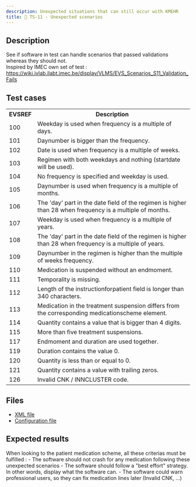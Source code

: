 ```yaml
---
description: Unexpected situations that can still occur with KMEHR
title: 🚨 TS-11 - Unexpected scenarios
---
```


## Description

See if software in test can handle scenarios that passed validations whereas they should not.  
Inspired by IMEC own set of test : https://wiki.ivlab.ilabt.imec.be/display/VLMS/EVS_Scenarios_S11_Validation_Fails

## Test cases

<table>
  <tr>
    <th>EVSREF</th>
    <th>Description</th>
  </tr>
  <tr>
    <td>100</td>
    <td>Weekday is used when frequency is a multiple of days.</td>
  </tr>
  <tr>
    <td>101</td>
    <td>Daynumber is bigger than the frequency.</td>
  </tr>
  <tr>
    <td>102</td>
    <td>Date is used when frequency is a multiple of weeks.</td>
  </tr>
  <tr>
    <td>103</td>
    <td>Regimen with both weekdays and nothing (startdate will be used).</td>
  </tr>
  <tr>
    <td>104</td>
    <td>No frequency is specified and weekday is used.</td>
  </tr>
  <tr>
    <td>105</td>
    <td>Daynumber is used when frequency is a multiple of months.</td>
  </tr>
  <tr>
    <td>106</td>
    <td>The 'day' part in the date field of the regimen is higher than 28 when frequency is a multiple of months.</td>
  </tr>
  <tr>
    <td>107</td>
    <td>Weekday is used when frequency is a multiple of years.</td>
  </tr>
  <tr>
    <td>108</td>
    <td>The 'day' part in the date field of the regimen is higher than 28 when frequency is a multiple of years.</td>
  </tr>
  <tr>
    <td>109</td>
    <td>Daynumber in the regimen is higher than the multiple of weeks frequency.</td>
  </tr>
  <tr>
    <td>110</td>
    <td>Medication is suspended without an endmoment.</td>
  </tr>
  <tr>
    <td>111</td>
    <td>Temporality is missing.</td>
  </tr>
  <tr>
    <td>112</td>
    <td>Length of the instructionforpatient field is longer than 340 characters.</td>
  </tr>
  <tr>
    <td>113</td>
    <td>Medication in the treatment suspension differs from the corresponding medicationscheme element.</td>
  </tr>
  <tr>
    <td>114</td>
    <td>Quantity contains a value that is bigger than 4 digits.</td>
  </tr>
  <tr>
    <td>115</td>
    <td>More than five treatment suspensions.</td>
  </tr>
  <tr>
    <td>117</td>
    <td>Endmoment and duration are used together.</td>
  </tr>
  <tr>
    <td>119</td>
    <td>Duration contains the value 0.</td>
  </tr>
  <tr>
    <td>120</td>
    <td>Quantity is less than or equal to 0.</td>
  </tr>
  <tr>
    <td>121</td>
    <td>Quantity contains a value with trailing zeros.</td>
  </tr>
  <tr>
    <td>126</td>
    <td>Invalid CNK / INNCLUSTER code.</td>
  </tr>
</table>

## Files

- [XML file](https://github.com/smals-jy/KMEHR-tests/blob/main/output/ms/TS-11-Unexpected_Scenarios.xml)
- [Configuration file](https://github.com/smals-jy/KMEHR-tests/blob/main/configurations/ms/TS-11-Unexpected_Scenarios.ts)

## Expected results

When looking to the patient medication scheme, all these criterias must be fulfilled :
    - The software should not crash for any medication following these unexpected scenarios
    - The software should follow a "best effort" strategy. In other words, display what the software can.
    - The software could warn professional users, so they can fix medication lines later (Invalid CNK, ...)